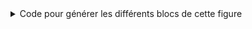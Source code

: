<details>

<summary>
Code pour générer les différents blocs de cette figure
</summary>



<details>

<summary>
Code pour générer la figure principale
</summary>


```ojs
// Voir plus bas 👇️ les arrays utilisés
// Animation faite avec le Scrubber ci-dessous
lineplot = Plot.plot({
    y: {
        grid: true,
        label: "Nombre d'inscrits"
    },
    x: {
        label: "Date",
        domain: [new Date("2023-01-10"), new Date("2023-12-09")]
    },
    color: {
        range: Object.values(color_mapping_events),
        domain: Object.keys(color_mapping_events),
        label: "Type d'événement"
    }, 
    marginLeft: 50,
    marks: [
        Plot.line(
          serie_contacts, {
            x: "date", y: "mail",
            stroke: "#6886bb",
            tip: "xy"
            }),
        Plot.crosshairX(serie_contacts_complete, { //<1>
            x: (d) => new Date(d.date), y: "mail", stroke: "red"
            }),
        Plot.dot(
          serie_contacts_complete,
          Plot.pointerX({x: (d) => new Date(d.date), y: "mail", stroke: "red"})), //<2>
        Plot.dot(serie_contacts, {
            x: "date", y: "mail",
            stroke: "#6886bb",
            fill: "#6886bb",
            title: "Effectif"
            }),
        Plot.tickX(events_data_figure1_b, {
            x: (d) => new Date(d.date), text: html``,
            stroke: "type",
            opacity: 0.1,
            color: "x",
            tip: true
            }),            
        Plot.axisX(events_data_figure1_b, {
            x: (d) => new Date(d.date),
            text: "",
            color: "type"
            }),
    ]
})
```
1. Elément de réactivité lorsque la souris passe sur la figure.
1. Elément de réactivité lorsque la souris passe sur la figure.

</details>

<details>

<summary>
Code pour générer la bande sous la figure principale
</summary>


```ojs
warm_strip = Plot.plot({ //<1>
  height: 40,
  marginLeft: 50,
  color: {
    scheme: "ylorrd",
    },
  marks: [
    Plot.crosshair(serie_contacts_complete, {
      x: (d) => new Date(d.date),
      strokeOpacity: 0.2,
      fill: "mail",
      interval: d3.utcDay.every(3),
      inset: 0 // no gaps
    }),
    Plot.barX(serie_contacts_complete, {
      x: (d) => new Date(d.date),
      strokeOpacity: 0.2,
      fill: "mail",
      interval: d3.utcDay.every(3),
      inset: 0 // no gaps
    })
  ]
})
```
1. Inspiration : https://observablehq.com/@observablehq/plot-warming-stripes

</details>


<details>

<summary>
Code pour générer le sélecteur d'événements
</summary>


```ojs
function underline_event(x){
    const x_underlined = `<span style="text-transform: capitalize; border-bottom: solid 4px ${color_mapping_events[x]}; margin-bottom: -2px;">${x}</span>` ;
    return x_underlined
}

viewof events_chosen_figure1 = Inputs.checkbox(
    unique(events.map(d => d.type)),
    {
        value: unique(events.map(d => d.type)),
        format: x => html`${underline_event(x)}`
    }
)
```

</details>

<details>

<summary>
Code pour générer la table interactive
</summary>



```ojs
table_events = Inputs.table(
    events_data_figure1_b,
    {
        columns: ["date", "event", "type"],
        header: {
            date: "Date",
            event: "Evénement du réseau",
            type: "Type d'événement"
        },
        format: {
            type: (x) => html`
            <span style="text-transform: capitalize; display: inline-flex; align-items: center;">
    <span style="border-bottom: solid 1px ${color_mapping_events[x]}; margin-bottom: -2px;">${x}</span>
    <span style="width: 10px; height: 10px; margin-left: 5px; background-color: ${color_mapping_events[x]};"></span>
    </span>
            `,
        event: (x) => html`<a ${links_website_ssphub[x] !== undefined ? `href="${links_website_ssphub[x]}" target="_blank"` : ''}>${x}</a>`
        }
    })
```

</details>



</details>
